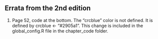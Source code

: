 ## Errata from the 2nd edition

1.  Page 52, code at the bottom. The "crcblue" color is not defined.  It is defined by crcblue <- "#2905a1".  This change is included in the global_config.R file in the chapter_code folder.
